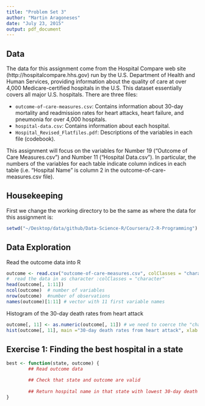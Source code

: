 ```yaml
---
title: "Problem Set 3"
author: "Martin Aragoneses"
date: "July 23, 2015"
output: pdf_document
---
```

## Data

The data for this assignment come from the Hospital Compare web site (http://hospitalcompare.hhs.gov) run by the U.S. Department of Health and Human Services, providing information about the quality of care at over 4,000 Medicare-certified hospitals in the U.S. This dataset essentially covers all major U.S. hospitals. There are three files:

* `outcome-of-care-measures.csv`: Contains information about 30-day mortality and readmission rates for heart attacks, heart failure, and pneumonia for over 4,000 hospitals.
* `hospital-data.csv`: Contains information about each hospital.
* `Hospital_Revised_Flatfiles.pdf`: Descriptions of the variables in each file (codebook).

This assignment will focus on the variables for Number 19 (“Outcome of Care Measures.csv”) and Number 11 (“Hospital Data.csv”). In particular, the numbers of the variables for each table indicate column indices in each table (i.e. “Hospital Name” is column 2 in the outcome-of-care-measures.csv file).

## Housekeeping

First we change the working directory to be the same as where the data for this assignment is:

```r
setwd("~/Desktop/data/github/Data-Science-R/Coursera/2-R-Programming")
```

## Data Exploration

Read the outcome data into R

```r
outcome <- read.csv("outcome-of-care-measures.csv", colClasses = "character")
#  read the data in as character :colClasses = "character" 
head(outcome[, 1:11])
ncol(outcome)  # number of variables
nrow(outcome)  #number of observations
names(outcome)[1:11] # vector with 11 first variable names
```

Histogram of the 30-day death rates from heart attack

```r
outcome[, 11] <- as.numeric(outcome[, 11]) # we need to coerce the "character" column to be numeric.
hist(outcome[, 11], main ="30-day death rates from heart attack", xlab = "death rates")
```

## Exercise 1: Finding the best hospital in a state

```r
best <- function(state, outcome) {
        ## Read outcome data

        ## Check that state and outcome are valid
  
        ## Return hospital name in that state with lowest 30-day death rate
}
```

